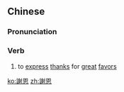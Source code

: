 {{also|谢恩}}
==Chinese==
{{zh-forms|s=谢恩}}

===Pronunciation===
{{zh-pron
|m=xiè'ēn
|c=ze6 jan1
|h=pfs=chhia-ên
|cat=v
}}

===Verb===
{{zh-verb}}

# to [[express]] [[thanks]] for [[great]] [[favors]]

[[ko:謝恩]]
[[zh:謝恩]]